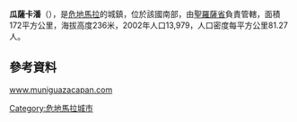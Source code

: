 {{coord|14|04|N|90|25|W|region:GT_type:city|display=title}}

'''瓜薩卡潘'''（{{lang-es|Guazacapán}}），是[[危地馬拉|危地馬拉]]的城鎮，位於該國南部，由[[聖羅薩省|聖羅薩省]]負責管轄，面積172平方公里，海拔高度236米，2002年人口13,979，人口密度每平方公里81.27人。

==參考資料==
[https://web.archive.org/web/20140202113610/http://www.muniguazacapan.com/ www.muniguazacapan.com]

{{Guatemala-geo-stub}}
[[Category:危地馬拉城市|Category:危地馬拉城市]]